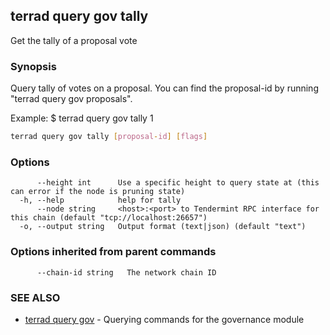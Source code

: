 ## terrad query gov tally

Get the tally of a proposal vote

### Synopsis

Query tally of votes on a proposal. You can find
the proposal-id by running "terrad query gov proposals".

Example:
$ terrad query gov tally 1

```sh Terrad
terrad query gov tally [proposal-id] [flags]
```

### Options

```
      --height int      Use a specific height to query state at (this can error if the node is pruning state)
  -h, --help            help for tally
      --node string     <host>:<port> to Tendermint RPC interface for this chain (default "tcp://localhost:26657")
  -o, --output string   Output format (text|json) (default "text")
```

### Options inherited from parent commands

```
      --chain-id string   The network chain ID
```

### SEE ALSO

* [terrad query gov](terrad_query_gov.md)	 - Querying commands for the governance module


